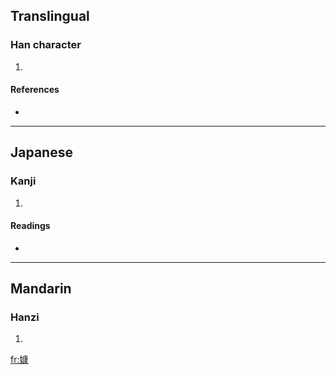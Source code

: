 ==Translingual==

===Han character===
{{Han char|rn=38|rad=女|as=11|sn=14|four=4043<sub>2</sub>|canj=女戈中水 (VILE)}}

# {{defn|Han|sort=女11}}

====References====
* {{Han ref|kx=0269.320|dkj=06650|dj=0537.210|hdz=21078.040|uh=5ADD|ud=23261|bh=E179|bd=57721}}

----

==Japanese==

===Kanji===
{{ja-kanji|grade=|rs=女11}}

# {{defn|Japanese}}

====Readings====
* {{ja-readings|on=[[こう]] (kō)|kun=}}

----

==Mandarin==

===Hanzi===
{{cmn-hanzi|pin=[[kāng]] ([[kang1]])|wg=k'ang<sup>1</sup>}}

# {{defn|Mandarin}}

[[fr:嫝]]